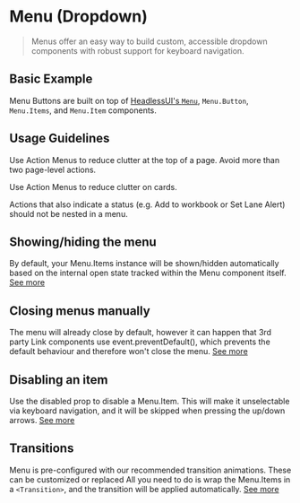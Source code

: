 
<Meta title="Docs/Menu" component={Menu} />

# Menu (Dropdown)

>Menus offer an easy way to build custom, accessible dropdown components with robust support for keyboard navigation.

## Basic Example

Menu Buttons are built on top of [HeadlessUI's `Menu`](https://headlessui.dev/react/menu), `Menu.Button`, `Menu.Items`, and `Menu.Item` components.

## Usage Guidelines
Use Action Menus to reduce clutter at the top of a page. Avoid more than two page-level actions.

Use Action Menus to reduce clutter on cards.

Actions that also indicate a status (e.g. Add to workbook or Set Lane Alert) should not be nested in a menu.


## Showing/hiding the menu

By default, your Menu.Items instance will be shown/hidden automatically based on the internal open state tracked within the Menu component itself. [See more](https://headlessui.com/react/menu#showing-hiding-the-menu)



## Closing menus manually

The menu will already close by default, however it can happen that 3rd party Link components use event.preventDefault(), which prevents the default behaviour and therefore won't close the menu. [See more](https://headlessui.dev/react/menu#closing-menus-manually)


<Canvas>
  <Story id='components-menu--toolbar' />
</Canvas>

## Disabling an item

Use the disabled prop to disable a Menu.Item. This will make it unselectable via keyboard navigation, and it will be skipped when pressing the up/down arrows. [See more](https://headlessui.dev/react/menu#disabling-an-item)

## Transitions

Menu is pre-configured with our recommended transition animations. These can be customized or replaced All you need to do is wrap the Menu.Items in a `<Transition>`, and the transition will be applied automatically. [See more](https://headlessui.com/react/menu#transitions)

<ArgsTable tabs={Menu} />
